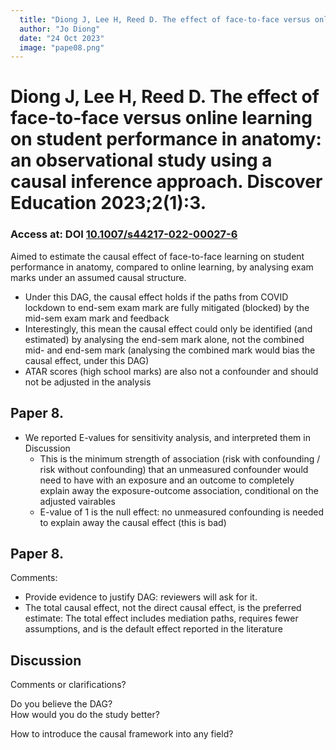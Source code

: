 ```yaml
---
  title: "Diong J, Lee H, Reed D. The effect of face-to-face versus online learning on student performance in anatomy: an observational study using a causal inference approach. Discover Education 2023;2(1):3."
  author: "Jo Diong"
  date: "24 Oct 2023"
  image: "pape08.png"
---
```


# Diong J, Lee H, Reed D. The effect of face-to-face versus online learning on student performance in anatomy: an observational study using a causal inference approach. Discover Education 2023;2(1):3.

### Access at: DOI [10.1007/s44217-022-00027-6](10.1007/s44217-022-00027-6)

Aimed to estimate the causal effect of face-to-face learning on student performance in anatomy, compared to online learning,
by analysing exam marks under an assumed causal structure.

* Under this DAG, the causal effect holds if the paths from COVID lockdown to end-sem exam mark are fully mitigated (blocked) by the mid-sem exam mark and feedback
* Interestingly, this mean the causal effect could only be identified (and estimated) by analysing the end-sem mark alone, not the combined mid- and end-sem mark (analysing the combined mark would bias the causal effect, under this DAG)
* ATAR scores (high school marks) are also not a confounder and should not be adjusted in the analysis

## Paper 8.

* We reported E-values for sensitivity analysis, and interpreted them in Discussion
  * This is the minimum strength of association (risk with confounding / risk without confounding) that an unmeasured confounder would need to have with an exposure and an outcome to completely explain away the exposure-outcome association, conditional on the adjusted vairables
  * E-value of 1 is the null effect: no unmeasured confounding is needed to explain away the causal effect (this is bad)

## Paper 8.

Comments:

* Provide evidence to justify DAG: reviewers will ask for it.
* The total causal effect, not the direct causal effect, is the preferred estimate: The total effect includes mediation paths, requires fewer assumptions, and is the default effect reported in the literature

## Discussion

Comments or clarifications?

Do you believe the DAG? \
How would you do the study better?

How to introduce the causal framework into any field?

